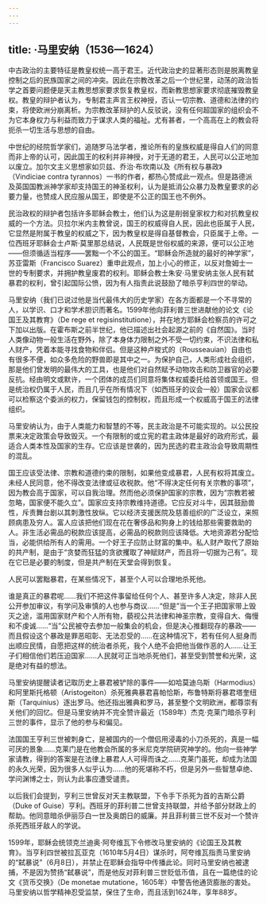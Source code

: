 ```yaml
---
---
---
```

title: ·马里安纳（1536—1624）
---




中古政治的主要特征是教皇权统一高于君王。近代政治史的显著形态则是脱离教皇控制之后的民族国家之间的冲突。因此在宗教改革之后一个世纪里，动荡的政治哲学之首要问题便是天主教思想家要求恢复教皇权，而新教思想家要求彻底摧毁教皇权。教皇的辩护者认为，专制君主声言王权神授，否认一切宗教、道德和法律的约束，将使欧洲分崩离析。为宗教改革辩护的人反驳说，没有任何超国家的组织会不为它本身权力与利益而致力于谋求人类的福祉。尤有甚者，一个高高在上的教会将扼杀一切生活与思想的自由。

中世纪的经院哲学家们，追随罗马法学者，推论所有的皇族权威是得自人们的同意而非上帝的认可，因此国王的权利并非神授，对于无道的君王，人民可以公正地加以废立。加尔文主义思想家如贝兹、乔治·布坎南以及《所有权与暴政》（Vindiciae contra tyrannos）一书的作者，都热心赞成此一观点。但是路德派及英国国教派神学家却支持国王的神圣权利，认为是抵消公众暴力及教皇要求的必要力量，也赞成人民应服从国王，即使是不公正的国王也不例外。

民治政权的辩护者包括许多耶稣会教士，他们认为这是削弱皇家权力和对抗教皇权威的一个方法。贝拉尔米内主教曾说，国王的权威得自人民，因此也臣属于人民，它显然是附属于教皇的权威之下，因为教皇权是得自基督教会，只臣属于上帝。一位西班牙耶稣会士卢斯·莫里那总结说，人民既是世俗权威的来源，便可以公正地——但须循适当程序——罢黜一个不公的国王。“耶稣会所造就的最好的神学家”，苏亚雷斯（Francisco Suarez）重申此观点，加上小心的修正，以反对詹姆士一世的专制要求，并拥护教皇废君的权利。耶稣会教士朱安·马里安纳主张人民有弑暴君的权利，曾引起国际公愤，因为有人指责此说鼓励了暗杀亨利四世的举动。

马里安纳（我们已说过他是当代最伟大的历史学家）在各方面都是一个不寻常的人，以学识、口才和学术胆识而著名。1599年他向菲利普三世进献他的论文《论国王及其教育》（De rege et regisinstitutione），并在地方耶稣会检察员的许可之下加以出版。在霍布斯之前半世纪，他已描述出社会起源之前的《自然国》。当时人类像动物一般生活在野外，除了本身体力限制之外不受一切约束，不识法律和私人财产，凭着本能寻找食物和伴侣。但是这种卢梭式的（Rousseauian）自由也有很多不便，如众多危险的野兽即是其中之一。为保护自己，人类形成社会组织，那是他们曾发明的最伟大的工具，也是他们对自然赋予动物攻击和防卫器官的必要反抗。经由明文或默许，一个团体的成员们同意将集体权威委托给首领或国王。但是统治权仍属于人民，而且几乎在所有情况下（如西班牙的议会一般）国家会议都可以检察这个委派的权力，保留钱包的控制权，而且形成一个权威高于国王的法律组织。

马里安纳认为，由于人类能力和智慧的不等，民主政治是不可能实现的。以公民投票来决定政策会导致毁灭。一个有限制的或立宪的君主政体是最好的政府形式，最适合人类本性及国家的生存。它应该是世袭的，因为民选的君主政治会导致周期性的混乱。

国王应该受法律、宗教和道德约束的限制，如果他变成暴君，人民有权将其废立。未经人民同意，他不得改变法律或征收税款。他“不得决定任何有关宗教的事项”，因为教会高于国家，可以自我治理。然而他必须保护国家的宗教，因为“宗教若被忽略，国家便不能久立”。国家应支持宗教维持道德。它应反对斗牛，因其鼓励兽性，斥责舞台剧以其刺激性放纵。它以经济支援医院及慈善组织的广泛设立，来照顾病患及穷人。富人应该把他们现在花在奢侈品和狗身上的钱给那些需要救助的人。非生活必需品的税款应该提高，必需品的税款则应该降低。大地资源若分配恰当，必能供给所有人的需用。一个好王子应防止财富的集中。私人财产取代了原始的共产制，是由于“贪婪而狂猛的贪欲攫取了神赋财产，而且将一切据为己有”。现在它已是必要的制度，但是共产制在天堂会得到恢复。

人民可以罢黜暴君，在某些情况下，甚至个人可以合理地杀死他。

谁是真正的暴君呢……我们不把这件事留给任何个人、甚至许多人决定，除非人民公开参加审议，有学问及审慎的人也参与商议……“但是”当一个王子把国家带上毁灭之途，滥用国家财产和个人所有物，藐视公共法律和神圣宗教，变得自大、侮慢和不虔诚……“当”公民被夺去参加一般集会的机会，但是决心推翻现存的暴政——而且假设这个暴政是罪恶昭彰、无法忍受的……在这种情况下，若有任何人挺身而出顺应民情，自愿把这样的统治者杀死，我个人绝不会把他当做作恶的人……让王子们相信他们若压迫国家……人民就可正当地杀死他们，甚至受到赞誉和光荣，这是绝对有益的想法。



马里安纳提醒读者记取历史上暴君被铲除的事件——如哈莫迪乌斯（Harmodius）和阿里斯托格顿（Aristogeiton）杀死雅典暴君喜帕恰斯，布鲁特斯将暴君塔奎纽斯（Tarquinius）逐出罗马。他还指出雅典和罗马，甚至整个文明欧洲，都尊崇有关他们的回忆。但是马里安纳并不完全赞许最近（1589年）杰克·克莱门暗杀亨利三世的事件，显示了他的参与和偏见。

法国国王亨利三世被刺身亡，是被国内的一个僧侣用浸毒的小刀杀死的，真是一幅可厌的景象……克莱门是在他教会所属的多米尼克学院研究神学的。他向一些神学家请教，得到的答案是在法律上暴君人人可得而诛之……克莱门虽死，却成为法国的永久光荣，因为很多人似乎认为……他的死堪称不朽，但是另外一些智慧卓绝、学问渊博之士，则认为此事应遭受谴责。



以后我们会提到，亨利三世曾反对天主教联盟，下令手下杀死为首的吉斯公爵（Duke of Guise）亨利。西班牙的菲利普二世曾支持联盟，并给予部分财政上的帮助。他同意暗杀伊丽莎白一世及奥朗日的威廉。并且菲利普三世不反对一个赞许杀死西班牙敌人的学说。

1599年，耶稣会统领克兰迪奥·阿夸维瓦下令修改马里安纳的《论国王及其教育》。当亨利四世被拉瓦亚克（1610年5月4日）谋杀时，阿夸维瓦指责马里安纳的“弑暴说”（6月8日），并禁止在耶稣会指导中传播此论。同时马里安纳也被逮捕，不是因为赞扬“弑暴说”，而是他反对菲利普三世贬低币值，且在一篇绝佳的论文《货币交换》（De monetae mutatione，1605年）中警告他通货膨胀的害处。马里安纳以哲学精神忍受监禁，保住了生命，而且活到1624年，享年88岁。